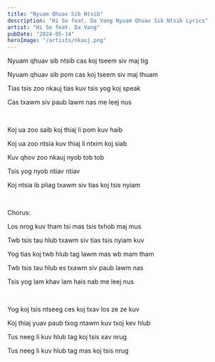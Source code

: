 ```yaml
---
title: "Nyuam Qhuav Sib Ntsib"
description: "Hi So feat. Da Vang Nyuam Qhuav Sib Ntsib Lyrics"
artist: "Hi So feat. Da Vang"
pubDate: "2024-05-14"
heroImage: "/artists/nkauj.png"
---
```


Nyuam qhuav sib ntsib cas koj tseem siv maj tig

Nyuam qhuav sib pom cas koj tseem siv maj thuam

Tias tsis zoo nkauj tias kuv tsis yog koj speak

Cas txawm siv paub lawm nas me leej nus

<br />

Koj ua zoo saib koj thiaj li pom kuv haib

Koj ua zoo ntsia kuv thiaj li ntxim koj siab

Kuv qhov zoo nkauj nyob tob tob

Tsis yog nyob ntiav ntiav

Koj ntsia ib pliag txawm siv tias koj tsis nyiam

<br />

Chorus:

Los nrog kuv tham tsi mas tsis txhob maj mus

Twb tsis tau hlub txawm siv tias tsis nyiam kuv

Yog tias koj twb hlub tag lawm mas wb mam tham

Twb tsis tau hlub es txawm siv paub lawm nas

Tsis yog lam khav lam hais nab me leej nus

<br />

Yog koj tsis ntseeg ces koj txav los ze ze kuv

Koj thiaj yuav paub txog ntawm kuv txoj kev hlub

Tus neeg li kuv hlub tag koj tsis xav nrug

Tus neeg li kuv hlub tag mas koj tsis nrug
